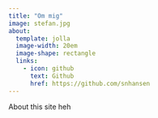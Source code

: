```yaml
---
title: "Om mig"
image: stefan.jpg
about:
  template: jolla
  image-width: 20em
  image-shape: rectangle
  links:
    - icon: github
      text: Github
      href: https://github.com/snhansen
---
```


About this site heh
